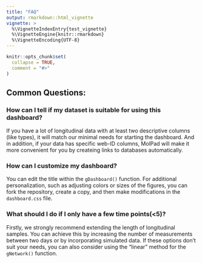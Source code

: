 ```yaml
---
title: "FAQ"
output: rmarkdown::html_vignette
vignette: >
  %\VignetteIndexEntry{test_vignette}
  %\VignetteEngine{knitr::rmarkdown}
  %\VignetteEncoding{UTF-8}
---
```


```r
knitr::opts_chunk$set(
  collapse = TRUE,
  comment = "#>"
)
```


## Common Questions:

### How can I tell if my dataset is suitable for using this dashboard?

If you have a lot of longitudinal data with at least two descriptive columns (like types), it will match our minimal needs for starting the dashboard. And in addition, if your data has specific web-ID columns, MolPad will make it more convenient for you by createing links to databases automatically.

### How can I customize my dashboard?

You can edit the title within the `gDashboard()` function. For additional personalization, such as adjusting colors or sizes of the figures, you can fork the repository, create a copy, and then make modifications in the `dashboard.css` file.

### What should I do if I only have a few time points(<5)?

Firstly, we strongly recommend extending the length of longitudinal samples. You can achieve this by increasing the number of measurements between two days or by incorporating simulated data. If these options don't suit your needs, you can also consider using the "linear" method for the `gNetwork()` function.


